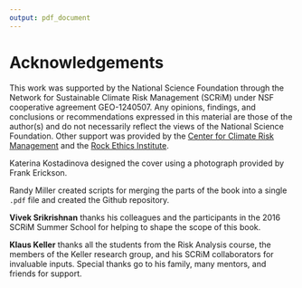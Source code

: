 ```yaml
---
output: pdf_document
---
```


# Acknowledgements

This work was supported by the National Science Foundation through the Network for Sustainable Climate Risk Management (SCRiM) under NSF cooperative agreement GEO-1240507.  Any opinions, findings, and conclusions or recommendations expressed in this material are those of the author(s) and do not necessarily reflect the views of the National Science Foundation.  Other support was provided by the [Center for Climate Risk Management](http://www.clima.psu.edu/index.php) and the [Rock Ethics Institute](http://rockethics.psu.edu).

Katerina Kostadinova designed the cover using a photograph provided by Frank Erickson.

Randy Miller created scripts for merging the parts of the book into a single `.pdf` file and created the Github repository.

**Vivek Srikrishnan** thanks his colleagues and the participants in the 2016 SCRiM Summer School for helping to shape the scope of this book.  

**Klaus Keller** thanks all the students from the Risk Analysis course, the members of the Keller research group, and his SCRiM collaborators for invaluable inputs. Special thanks go to his family, many mentors, and friends for support.
